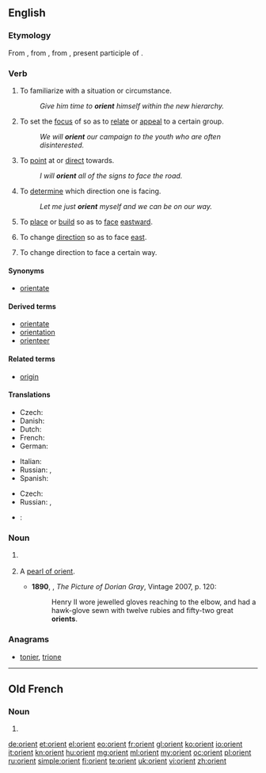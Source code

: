 {{also|Orient}}
==English==

===Etymology===
From {{etyl|enm|en}} {{term|orient|lang=enm}}, from {{etyl|fro|en}} {{term|orient|lang=fro}}, from {{etyl|la|en}} {{term|oriens||rising; as a noun, the quarter where the sun rises, the east, day|lang=la}}, present participle of {{term|oriri||to rise}}.

===Verb===
{{en-verb}}

# {{context|transitive|lang=en}} To familiarize with a situation or circumstance.
#: ''Give him time to '''orient''' himself within the new hierarchy.''
# {{context|transitive|lang=en}} To set the [[focus]] of so as to [[relate]] or [[appeal]] to a certain group.
#: ''We will '''orient''' our campaign to the youth who are often disinterested.''
# {{context|transitive|lang=en}} To [[point]] at or [[direct]] towards.
#: ''I will '''orient''' all of the signs to face the road.''
# {{context|transitive|lang=en}} To [[determine]] which direction one is facing.
#: ''Let me just '''orient''' myself and we can be on our way.''
# {{context|transitive|lang=en}} To [[place]] or [[build]] so as to [[face]] [[eastward]].
# {{context|intransitive|lang=en}} To change [[direction]] so as to face [[east]].
# {{context|by extension|lang=en}} To change direction to face a certain way.

====Synonyms====
* [[orientate]] {{qualifier|UK}}

====Derived terms====
{{der-top|}}
* [[orientate]] {{qualifier|UK}}
* [[orientation]]
* [[orienteer]]
{{der-bottom}}

====Related terms====
{{rel-top|}}
* [[origin]]
{{rel-bottom}}

====Translations====
{{trans-top|to familiarize with a situation or circumstance}}
* Czech: {{t-|cs|orientovat|alt=orientovat se}}
* Danish: {{t-|da|orientere|alt=orientere sig}}
* Dutch: {{t-|nl|oriënteren|alt=zich oriënteren}}
* French: {{t+|fr|orienter|alt=s'orienter}}
* German: {{t+|de|orientieren|alt=sich orientieren}}
{{trans-mid}}
* Italian: {{t-|it|orientarsi}}
* Russian: {{t+|ru|ориентироваться|tr=orijentírovatʹsja|sc=Cyrl}} {{impf}}, {{t+|ru|сориентироваться|tr=sorijentírovatʹsja|sc=Cyrl}} {{pf.}}
* Spanish: {{t-|es|orientar|alt=orientarse}}
{{trans-bottom}}

{{trans-top|to set the focus of so as to relate or appeal to a certain group}}
* Czech: {{t-|cs|orientovat}}
* Russian: {{t+|ru|ориентировать|tr=orijentírovatʹ|sc=Cyrl}} {{impf}}, {{t+|ru|сориентировать|tr=sorijentírovatʹ|sc=Cyrl}} {{pf.}}
{{trans-mid}}
{{trans-bottom}}

{{checktrans-top}}
{{trans-mid}}
* {{ttbc|pt}}: {{t+|pt|orientar}}
{{trans-bottom}}

===Noun===
{{en-noun}}

# {{alternative capitalization of|Orient}} {{defdate|from 14th c.}}
# {{context|obsolete|lang=en}} A [[pearl of orient]]. {{defdate|19th c.}}
#*'''1890''', {{w|Oscar Wilde}}, ''The Picture of Dorian Gray'', Vintage 2007, p. 120:
#*:Henry II wore jewelled gloves reaching to the elbow, and had a hawk-glove sewn with twelve rubies and fifty-two great '''orients'''.

===Anagrams===
* [[tonier#English|tonier]], [[trione#English|trione]]

----

==Old French==

===Noun===
{{fro-noun|m|-|orienz}}

# {{alternative form of|oriant|lang=fro}}

[[de:orient]]
[[et:orient]]
[[el:orient]]
[[eo:orient]]
[[fr:orient]]
[[gl:orient]]
[[ko:orient]]
[[io:orient]]
[[it:orient]]
[[kn:orient]]
[[hu:orient]]
[[mg:orient]]
[[ml:orient]]
[[my:orient]]
[[oc:orient]]
[[pl:orient]]
[[ru:orient]]
[[simple:orient]]
[[fi:orient]]
[[te:orient]]
[[uk:orient]]
[[vi:orient]]
[[zh:orient]]
